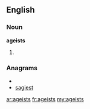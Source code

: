 ==English==

===Noun===
'''ageists'''

# {{plural of|[[ageist]]}}

===Anagrams===
* {{alphagram|aegisst}}
* [[sagiest#English|sagiest]]

[[ar:ageists]]
[[fr:ageists]]
[[my:ageists]]
